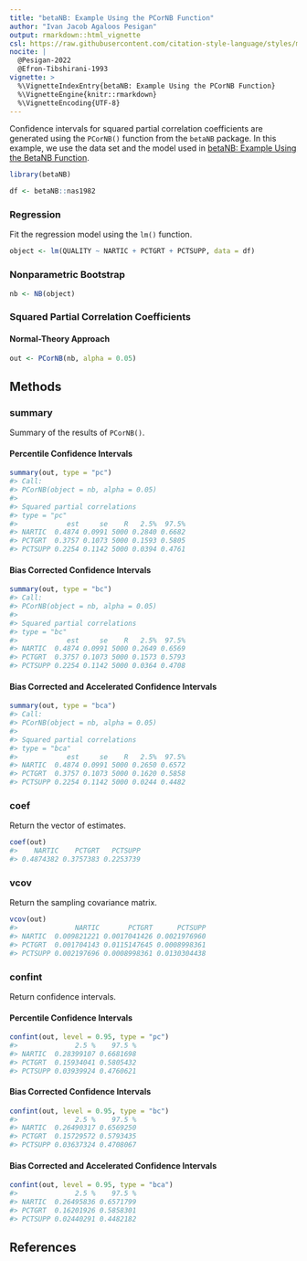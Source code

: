 ```yaml
---
title: "betaNB: Example Using the PCorNB Function"
author: "Ivan Jacob Agaloos Pesigan"
output: rmarkdown::html_vignette
csl: https://raw.githubusercontent.com/citation-style-language/styles/master/apa.csl
nocite: |
  @Pesigan-2022
  @Efron-Tibshirani-1993
vignette: >
  %\VignetteIndexEntry{betaNB: Example Using the PCorNB Function}
  %\VignetteEngine{knitr::rmarkdown}
  %\VignetteEncoding{UTF-8}
---
```




Confidence intervals for
squared partial correlation coefficients
are generated using
the `PCorNB()` function from the `betaNB` package.
In this example,
we use the data set and the model used in
[betaNB: Example Using the BetaNB Function](example-beta-nb.html).


``` r
library(betaNB)
```




``` r
df <- betaNB::nas1982
```

### Regression

Fit the regression model using the `lm()` function.


``` r
object <- lm(QUALITY ~ NARTIC + PCTGRT + PCTSUPP, data = df)
```

### Nonparametric Bootstrap


``` r
nb <- NB(object)
```

### Squared Partial Correlation Coefficients

#### Normal-Theory Approach


``` r
out <- PCorNB(nb, alpha = 0.05)
```

## Methods

### summary

Summary of the results of `PCorNB()`.

#### Percentile Confidence Intervals


``` r
summary(out, type = "pc")
#> Call:
#> PCorNB(object = nb, alpha = 0.05)
#> 
#> Squared partial correlations
#> type = "pc"
#>            est     se    R   2.5%  97.5%
#> NARTIC  0.4874 0.0991 5000 0.2840 0.6682
#> PCTGRT  0.3757 0.1073 5000 0.1593 0.5805
#> PCTSUPP 0.2254 0.1142 5000 0.0394 0.4761
```

#### Bias Corrected Confidence Intervals


``` r
summary(out, type = "bc")
#> Call:
#> PCorNB(object = nb, alpha = 0.05)
#> 
#> Squared partial correlations
#> type = "bc"
#>            est     se    R   2.5%  97.5%
#> NARTIC  0.4874 0.0991 5000 0.2649 0.6569
#> PCTGRT  0.3757 0.1073 5000 0.1573 0.5793
#> PCTSUPP 0.2254 0.1142 5000 0.0364 0.4708
```

#### Bias Corrected and Accelerated Confidence Intervals


``` r
summary(out, type = "bca")
#> Call:
#> PCorNB(object = nb, alpha = 0.05)
#> 
#> Squared partial correlations
#> type = "bca"
#>            est     se    R   2.5%  97.5%
#> NARTIC  0.4874 0.0991 5000 0.2650 0.6572
#> PCTGRT  0.3757 0.1073 5000 0.1620 0.5858
#> PCTSUPP 0.2254 0.1142 5000 0.0244 0.4482
```

### coef

Return the vector of estimates.


``` r
coef(out)
#>    NARTIC    PCTGRT   PCTSUPP 
#> 0.4874382 0.3757383 0.2253739
```

### vcov

Return the sampling covariance matrix.


``` r
vcov(out)
#>              NARTIC       PCTGRT      PCTSUPP
#> NARTIC  0.009821221 0.0017041426 0.0021976960
#> PCTGRT  0.001704143 0.0115147645 0.0008998361
#> PCTSUPP 0.002197696 0.0008998361 0.0130304438
```

### confint

Return confidence intervals.

#### Percentile Confidence Intervals


``` r
confint(out, level = 0.95, type = "pc")
#>              2.5 %    97.5 %
#> NARTIC  0.28399107 0.6681698
#> PCTGRT  0.15934041 0.5805432
#> PCTSUPP 0.03939924 0.4760621
```

#### Bias Corrected Confidence Intervals


``` r
confint(out, level = 0.95, type = "bc")
#>              2.5 %    97.5 %
#> NARTIC  0.26490317 0.6569250
#> PCTGRT  0.15729572 0.5793435
#> PCTSUPP 0.03637324 0.4708067
```

#### Bias Corrected and Accelerated Confidence Intervals


``` r
confint(out, level = 0.95, type = "bca")
#>              2.5 %    97.5 %
#> NARTIC  0.26495836 0.6571799
#> PCTGRT  0.16201926 0.5858301
#> PCTSUPP 0.02440291 0.4482182
```

## References
